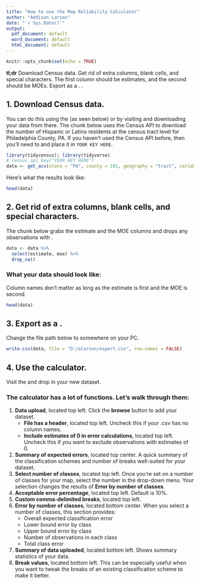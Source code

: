 ```yaml
---
title: "How to use the Map Reliability Calculator"
author: "Addison Larson"
date: "`r Sys.Date()`"
output:
  pdf_document: default
  word_document: default
  html_document: default
---
```


```r
knitr::opts_chunk$set(echo = TRUE)
```

**tl;dr** Download Census data. Get rid of extra columns, blank cells, and special characters. The first column should be estimates, and the second should be MOEs. Export as a \texttt{.csv}. [\texttt{\underline{Use the calculator}}](https://aplarson.shinyapps.io/MapClassificationAutoreporter/).

## 1. Download Census data.
You can do this using the [\texttt{\underline{Census API}}](https://www.census.gov/data/developers/data-sets.html) (as seen below) or by visiting [\texttt{\underline{data.census.gov}}](https://data.census.gov/cedsci/) and downloading your data from there. The chunk below uses the Census API to download the number of Hispanic or Latino residents at the census tract level for Philadelphia County, PA. If you haven't used the Census API before, then you'll need to [\texttt{\underline{Request a Key}}](https://api.census.gov/data/key_signup.html) and place it in `YOUR KEY HERE`.

```r
library(tidycensus); library(tidyverse)
# census_api_key("YOUR KEY HERE")
data <- get_acs(state = "PA", county = 101, geography = "tract", variables = "B03003_003")
```

Here's what the results look like:

```r
head(data)
```

## 2. Get rid of extra columns, blank cells, and special characters.
The chunk below grabs the estimate and the MOE columns and drops any observations with \texttt{NAs}.

```r
data <- data %>%
  select(estimate, moe) %>%
  drop_na()
```

### What your data should look like:
Column names don't matter as long as the estimate is first and the MOE is second.

```r
head(data)
```

## 3. Export as a \texttt{.csv}.
Change the file path below to somewhere on your PC.

```r
write.csv(data, file = "D:/alarson/export.csv", row.names = FALSE)
```

## 4. Use the calculator.
Visit the [\texttt{\underline{Map Reliability Calculator}}](https://aplarson.shinyapps.io/MapClassificationAutoreporter/) and drop in your new dataset.

### The calculator has a lot of functions. Let's walk through them:
1. **Data upload**, located top left. Click the **browse** button to add your dataset.
    + **File has a header**, located top left. Uncheck this if your .csv has no column names.
    + **Include estimates of 0 in error calculations**, located top left. Uncheck this if you want to exclude observations with estimates of 0.
2. **Summary of expected errors**, located top center. A quick summary of the classification schemes and number of breaks well-suited for your dataset.
3. **Select number of classes**, located top left. Once you're set on a number of classes for your map, select the number in the drop-down menu. Your selection changes the results of **Error by number of classes**.
4. **Acceptable error percentage**, located top left. Default is 10%.
5. **Custom comma-delimited breaks**, located top left.
6. **Error by number of classes**, located bottom center. When you select a number of classes, this section provides:
    + Overall expected classification error
    + Lower bound error by class
    + Upper bound error by class
    + Number of observations in each class
    + Total class error
7. **Summary of data uploaded**, located bottom left. Shows summary statistics of your data.
8. **Break values**, located bottom left. This can be especially useful when you want to tweak the breaks of an existing classification scheme to make it better.